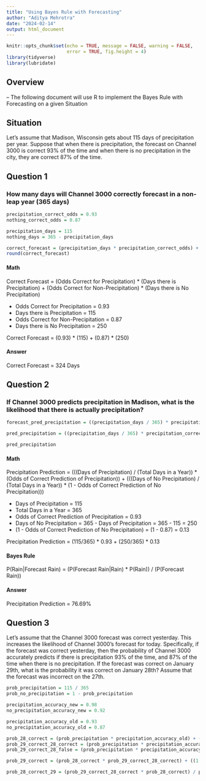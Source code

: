 ```yaml
---
title: "Using Bayes Rule with Forecasting"
author: "Aditya Mehrotra"
date: "2024-02-14"
output: html_document
---
```


```r
knitr::opts_chunk$set(echo = TRUE, message = FALSE, warning = FALSE,
                      error = TRUE, fig.height = 4)
library(tidyverse)
library(lubridate)
```

## Overview
-- The following document will use R to implement the Bayes Rule with Forecasting on a given Situation

## Situation
Let's assume that Madison, Wisconsin gets about 115 days of precipitation per year. Suppose that when there is precipitation, the forecast on Channel 3000 is correct 93% of the time and when there is no precipitation in the city, they are correct 87% of the time.

## Question 1
### How many days will Channel 3000 correctly forecast in a non-leap year (365 days)

``` r
precipitation_correct_odds = 0.93
nothing_correct_odds = 0.87

precipitation_days = 115
nothing_days = 365 - precipitation_days

correct_forecast = (precipitation_days * precipitation_correct_odds) + (nothing_days * nothing_correct_odds)
round(correct_forecast)
```

#### Math
Correct Forecast = (Odds Correct for Precipitation) * (Days there is Precipitation) + (Odds Correct for Non-Precipitation) * (Days there is No Precipitation)

- Odds Correct for Precipitation = 0.93
- Days there is Precipitation = 115
- Odds Correct for Non-Precipitation = 0.87
- Days there is No Precipitation = 250

Correct Forecast = (0.93) * (115) + (0.87) * (250)

#### Answer
Correct Forecast = 324 Days

## Question 2
### If Channel 3000 predicts precipitation in Madison, what is the likelihood that there is actually precipitation?

```r
forecast_pred_precipitation = ((precipitation_days / 365) * precipitation_correct_odds) + ((nothing_days / 365) * (1 - nothing_correct_odds))

pred_precipitation = ((precipitation_days / 365) * precipitation_correct_odds) / forecast_pred_precipitation

pred_precipitation
```

#### Math
Precipitation Prediction = (((Days of Precipitation) / (Total Days in a Year)) * (Odds of Correct Prediction of Precipitation)) + (((Days of No Precipitation) / (Total Days in a Year)) * (1 - Odds of Correct Prediction of No Precipitation)))

- Days of Precipitation = 115
- Total Days in a Year = 365
- Odds of Correct Prediction of Precipitation = 0.93
- Days of No Precipitation = 365 - Days of Precipitation = 365 - 115 = 250
- (1 - Odds of Correct Prediction of No Precipitation) = (1 - 0.87) = 0.13

Precipitation Prediction = (115/365) * 0.93 + (250/365) * 0.13

#### Bayes Rule
P(Rain|Forecast Rain) = (P(Forecast Rain|Rain) * P(Rain)) / (P(Forecast Rain))

#### Answer
Precipitation Prediction = 76.69%

## Question 3
Let's assume that the Channel 3000 forecast was correct yesterday. This increases the likelihood of Channel 3000's forecast for today. Specifically, if the forecast was correct yesterday, then the probability of Channel 3000 accurately predicts if there is precipitation 93% of the time, and 87% of the time when there is no precipitation. If the forecast was correct on January 29th, what is the probability it was correct on January 28th? Assume that the forecast was incorrect on the 27th.

```r
prob_precipitation = 115 / 365
prob_no_precipitation = 1 - prob_precipitation

precipitation_accuracy_new = 0.98
no_precipitation_accuracy_new = 0.92

precipitation_accuracy_old = 0.93
no_precipitation_accuracy_old = 0.87

prob_28_correct = (prob_precipitation * precipitation_accuracy_old) + (prob_no_precipitation * no_precipitation_accuracy_old)
prob_29_correct_28_correct = (prob_precipitation * precipitation_accuracy_new) + (prob_no_precipitation * no_precipitation_accuracy_new)
prob_29_correct_28_false = (prob_precipitation * precipitation_accuracy_old) + (prob_no_precipitation * no_precipitation_accuracy_old)

prob_29_correct = (prob_28_correct * prob_29_correct_28_correct) + ((1 - prob_28_correct) * prob_29_correct_28_false)

prob_28_correct_29 = (prob_29_correct_28_correct * prob_28_correct) / prob_29_correct
```
